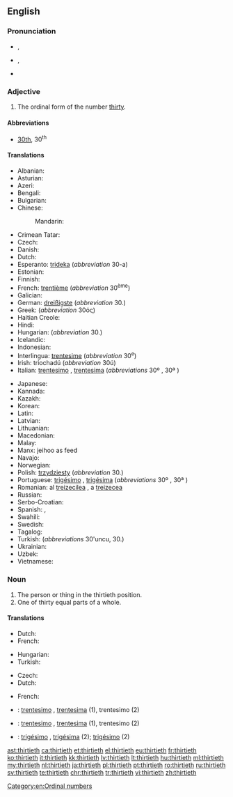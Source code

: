 ==English==

===Pronunciation===
* {{a|RP}} {{IPA|/ˈθɜːtiəθ/}}, {{X-SAMPA|/"T3:ti@T/}}
* {{a|GenAm}} {{IPA|/ˈθɝtiəθ/}}, {{X-SAMPA|/"T3`ti@T/}}
* {{hyphenation|thir|ti|eth}}

===Adjective===
{{en-adj|-}}

# The ordinal form of the number [[thirty]].

====Abbreviations====
* [[30th]], 30<sup>th</sup>

====Translations====
{{trans-top|the ordinal form of the number thirty}}
* Albanian: {{t-|sq|tridhjetë}}
* Asturian: {{t-|ast|trixésimu}}
* Azeri: {{t-|az|otuzuncu}}
* Bengali: {{t-|bn|ত্রিংশত্তম|tr=trinśattama|sc=Beng}}
* Bulgarian: {{t-|bg|тридесети|tr=trideseti|sc=Beng}}
* Chinese:
*: Mandarin: {{t|cmn|第三十|tr=dì sānshí|sc=Hani}}
* Crimean Tatar: {{tø|crh|otuzıncı}}
* Czech: {{t-|cs|třicátý|m}}
* Danish: {{t-|da|tredivte}}
* Dutch: {{t+|nl|dertigste}}
* Esperanto: [[trideka]] (''abbreviation'' 30-a)
* Estonian: {{t-|et|kolmekümnes}}
* Finnish: {{t-|fi|kolmaskymmenes}}
* French: [[trentième]] (''abbreviation'' 30<sup>ème</sup>)
* Galician: {{t+|gl|trixésimo}}
* German: [[dreißigste]] (''abbreviation'' 30.)
* Greek: {{t+|el|τριακοστός|tr=triakostós}} (''abbreviation'' 30ός)
* Haitian Creole: {{tø|ht|trèzyèm}}
* Hindi: {{t-|hi|तीसवां|tr=tīsavāṁ|sc=Knda}}
* Hungarian: {{t+|hu|harmincadik}} (''abbreviation'' 30.)
* Icelandic: {{t-|is|þrítugasta|sc=Jpan}}
* Indonesian: {{t-|id|ketigapuluh}}
* Interlingua: [[trentesime]] (''abbreviation'' 30<sup>e</sup>)
* Irish: triochadú (''abbreviation'' 30ú)
* Italian: [[trentesimo]] {{g|m}}, [[trentesima]] {{g|f}} (''abbreviations'' 30º {{g|m}}, 30ª {{g|f}})
{{trans-mid}}
* Japanese: {{t-|ja|第三十|tr=dai san jū|sc=Jpan}}
* Kannada: {{t-|kn|ಮೂವತ್ತನೆಯ|tr=mūvattaneya|sc=Knda}}
* Kazakh: {{t|kk|отызыншы|tr=otïzınşı|sc=Cyrl}}
* Korean: {{t+|ko|서른째|tr=seoreunjjae|sc=Kore}}
* Latin: {{t-|la|tricesimus}}
* Latvian: {{t+|lv|trīsdesmitais}}
* Lithuanian: {{t+|lt|trisdešimtas}}
* Macedonian: {{t-|mk|триесеттиот|tr=triesettiot|sc=Cyrl}}
* Malay: {{t-|ms|ketiga puluh}}
* Manx: jeihoo as feed
* Navajo: {{tø|nv|tádiin góneʼ}}
* Norwegian: {{t-|no|trettiende}}
* Polish: [[trzydziesty]] (''abbreviation'' 30.)
* Portuguese: [[trigésimo]] {{g|m}}, [[trigésima]] {{g|f}} (''abbreviations'' 30º {{g|m}}, 30ª {{g|f}})
* Romanian: al [[treizecilea]] {{g|m}}, a [[treizecea]] {{g|f}}
* Russian: {{t+|ru|тридцатый|sc=Cyrl|tr=tridcátyj}}
* Serbo-Croatian: {{t-|sh|trideseti}}
* Spanish: {{t+|es|trigésimo|m}}, {{t-|es|trigésima|f}}
* Swahili: {{t+|sw|thelathini|sc=Knda}}
* Swedish: {{t+|sv|trettionde}}
* Tagalog: {{t-|tl|ikalabintatlo|sc=Cyrl}}
* Turkish: {{t+|tr|otuzuncu}} (''abbreviations'' 30'uncu, 30.)
* Ukrainian: {{t+|uk|тридцятий|tr=trydtsyatyy̆|sc=Cyrl}}
* Uzbek: {{t-|uz|o'ttizinchi}}
* Vietnamese: {{t-|vi|thứ ba mươi}}
{{trans-bottom}}

===Noun===
{{en-noun}}

# The person or thing in the thirtieth position.
# One of thirty equal parts of a whole.

====Translations====
{{trans-top|the person or thing in the thirtieth position}}
* Dutch: {{t+|nl|dertigste}}
* French: {{t+|fr|trentième}} {{g|m|f}}
{{trans-mid}}
* Hungarian: {{t+|hu|harmincadik}}
* Turkish: {{t+|tr|otuzuncu}}
{{trans-bottom}}

{{trans-top|one of thirty equal parts of a whole}}
* Czech: {{t-|cs|třicetina|f}}
* Dutch: {{t+|nl|dertigste|n}}
{{trans-mid}}
* French: {{t+|fr|trentième}} {{g|m|f}}
{{trans-bottom}}

{{checktrans-top}}
* {{ttbc|ia}}: [[trentesimo]] {{g|m}}, [[trentesima]] {{g|f}} (1), trentesimo (2)
{{trans-mid}}
* {{ttbc|it}}: [[trentesimo]] {{g|m}}, [[trentesima]] {{g|f}} (1), trentesimo {{g|m}} (2)
* {{ttbc|pt}}: [[trigésimo]] {{g|m}}, [[trigésima]] {{g|f}} (2); [[trigésimo]] {{g|m}} (2)
{{trans-bottom}}

[[Category:en:Ordinal numbers]]

[[ast:thirtieth]]
[[ca:thirtieth]]
[[et:thirtieth]]
[[el:thirtieth]]
[[eu:thirtieth]]
[[fr:thirtieth]]
[[ko:thirtieth]]
[[it:thirtieth]]
[[kk:thirtieth]]
[[lv:thirtieth]]
[[lt:thirtieth]]
[[hu:thirtieth]]
[[ml:thirtieth]]
[[my:thirtieth]]
[[nl:thirtieth]]
[[ja:thirtieth]]
[[pl:thirtieth]]
[[pt:thirtieth]]
[[ro:thirtieth]]
[[ru:thirtieth]]
[[sv:thirtieth]]
[[te:thirtieth]]
[[chr:thirtieth]]
[[tr:thirtieth]]
[[vi:thirtieth]]
[[zh:thirtieth]]